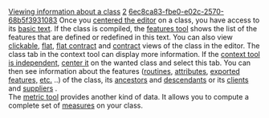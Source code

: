 [[Property:title|Viewing information about a class]]
[[Property:weight|2]]
[[Property:uuid|6ec8ca83-fbe0-e02c-2570-68b5f3931083]]
Once you [[Centering tools on a component|centered the editor]] on a class, you have access to its [[Class formatters: Basic text view|basic text]]. If the class is compiled, the [[Features tool|features tool]] shows the list of the features that are defined or redefined in this text. You can also view [[Clickable view|clickable]], [[Class formatters: Flat view|flat]], [[Flat Contract view|flat contract]] and [[Contract view|contract]] views of the class in the editor. The class tab in the context tool can display more information. If the [[Centering tools on a component|context tool is independent]], [[Centering tools on a component|center it]] on the wanted class and select this tab. You can then see information about the features ([[Routines|routines]], [[Attributes|attributes]], [[Exported features|exported features,]]  [[Class views|etc.]] ..) of the class, its [[Ancestors|ancestors]]  and [[Descendants|descendants]]  or its [[Clients|clients]]  and [[Suppliers|suppliers]] . <br/>
The [[Metrics tool|metric tool]]  provides another kind of data. It allows you to compute a complete set of [[How to analyze a project|measures]] on your class. 


{{seealso|<br/>
[[Looking for a class|Looking for a class]]  }}



